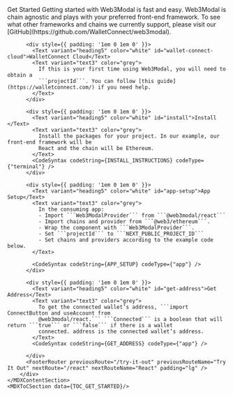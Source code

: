 
<MDXLayout>
    <MDXContentSection>
        <div>
          <div style={{padding: '1em 0 1em 0'}}>
            <Text variant="heading4" color="white" id="get-started">Get Started</Text>
            <Text variant="text3" color="grey">
              Getting started with Web3Modal is fast and easy. Web3Modal is chain agnostic and plays with your preferred front-end framework.
              To see what other frameworks and chains we currently support, please visit our [GitHub](https://github.com/WalletConnect/web3modal).
            </Text>
        </div>

          <div style={{ padding: '1em 0 1em 0' }}>
            <Text variant="heading5" color="white" id="wallet-connect-cloud">WalletConnect Cloud</Text>
            <Text variant="text3" color="grey">
              If this is your first time using Web3Modal, you will need to obtain a
              ```projectId```. You can follow [this guide](https://walletconnect.com/) if you need help.
            </Text>
          </div>

          <div style={{ padding: '1em 0 1em 0' }}>
            <Text variant="heading5" color="white" id="install">Install </Text>
            <Text variant="text3" color="grey">
              Install the packages for your project. In our example, our front-end framework will be
              React and the chain will be Ethereum.
            </Text>
            <CodeSyntax codeString={INSTALL_INSTRUCTIONS} codeType={"terminal"} />
          </div>

          <div style={{ padding: '1em 0 1em 0' }}>
            <Text variant="heading5" color="white" id="app-setup">App Setup</Text>
            <Text variant="text3" color="grey">
              In the consuming app:
              - Import ```Web3ModalProvider``` from ```@web3modal/react```
              - Import chains and provider from ```@web3/ethereum```.
              - Wrap the component with ```Web3ModalProvider```.
              - Set ```projectId``` to ```NEXT_PUBLIC_PROJECT_ID```
              - Set chains and providers according to the example code below.
            </Text>

            <CodeSyntax codeString={APP_SETUP} codeType={"app"} />
          </div>

          <div style={{ padding: '1em 0 1em 0' }}>
            <Text variant="heading5" color="white" id="get-address">Get Address</Text>
            <Text variant="text3" color="grey">
              To get the connected wallet’s address, ```import ConnectButton and useAccount from
              @web3modal/react.``` ```Connected``` is a boolean that will return ```true``` or ```false``` if there is a wallet
              connected. address is the connected wallet’s address.
            </Text>
            <CodeSyntax codeString={GET_ADDRESS} codeType={"app"} />

          </div>
          <FooterRouter previousRoute="/try-it-out" previousRouteName="Try It Out" nextRoute="/react" nextRouteName="React" padding="lg" />
        </div>
    </MDXContentSection>
    <MDXToCSection data={TOC_GET_STARTED}/>

</MDXLayout>
